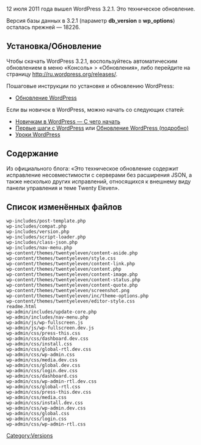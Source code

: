 {{Languages|
{{en|Version 3.2.1}}
{{ru|Версия 3.2.1}}
{{th|รุ่น_3.2.1}}
{{zh-cn|3.2.1 版本}}
}}

12 июля 2011 года вышел WordPress 3.2.1. Это техническое обновление.

Версия базы данных в 3.2.1 (параметр '''db_version''' в '''wp_options''') осталась прежней — 18226.

==Установка/Обновление==
Чтобы скачать WordPress 3.2.1, воспользуйтесь автоматическим обновлением в меню «Консоль» > «Обновления», либо перейдите на страницу http://ru.wordpress.org/releases/.

Пошаговые инструкции по установке и обновлению WordPress:
* [[Обновление WordPress]]

Если вы новичок в WordPress, можно начать со следующих статей:
* [[Новичкам в WordPress — С чего начать]]
* [[Первые шаги с WordPress]] или [[Обновление WordPress (подробно)]]
* [[WordPress Lessons|Уроки WordPress]]

== Содержание ==
Из официального блога:
«Это техническое обновление содержит исправление несовместимости с серверами без расширения JSON, а также несколько других исправлений, относящихся к внешнему виду панели управления и теме Twenty Eleven».

==Список изменённых файлов==
<pre>
wp-includes/post-template.php
wp-includes/compat.php
wp-includes/version.php
wp-includes/script-loader.php
wp-includes/class-json.php
wp-includes/nav-menu.php
wp-content/themes/twentyeleven/content-aside.php
wp-content/themes/twentyeleven/style.css
wp-content/themes/twentyeleven/content-link.php
wp-content/themes/twentyeleven/content.php
wp-content/themes/twentyeleven/content-image.php
wp-content/themes/twentyeleven/content-status.php
wp-content/themes/twentyeleven/content-quote.php
wp-content/themes/twentyeleven/screenshot.png
wp-content/themes/twentyeleven/inc/theme-options.php
wp-content/themes/twentyeleven/editor-style.css
readme.html
wp-admin/includes/update-core.php
wp-admin/includes/nav-menu.php
wp-admin/js/wp-fullscreen.js
wp-admin/js/wp-fullscreen.dev.js
wp-admin/css/press-this.css
wp-admin/css/dashboard.dev.css
wp-admin/css/install.css
wp-admin/css/global-rtl.dev.css
wp-admin/css/wp-admin.css
wp-admin/css/media.dev.css
wp-admin/css/global.dev.css
wp-admin/css/login.dev.css
wp-admin/css/dashboard.css
wp-admin/css/wp-admin-rtl.dev.css
wp-admin/css/global-rtl.css
wp-admin/css/press-this.dev.css
wp-admin/css/media.css
wp-admin/css/install.dev.css
wp-admin/css/wp-admin.dev.css
wp-admin/css/global.css
wp-admin/css/login.css
wp-admin/css/wp-admin-rtl.css
</pre>

{{Versions}}

[[Category:Versions]]